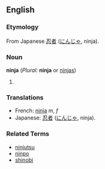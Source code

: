 ==English==
===Etymology===
From Japanese [[忍者]] ([[にんじゃ]], ninja).
===Noun===
'''ninja''' (''Plural:'' '''ninja''' or [[ninjas]])

#
===Translations===
*French: [[ninja]] ''m'', ''f''
*Japanese: [[忍者]] ([[にんじゃ]], ninja).

===Related Terms===
*[[ninjutsu]]
*[[ninpo]]
*[[shinobi]]